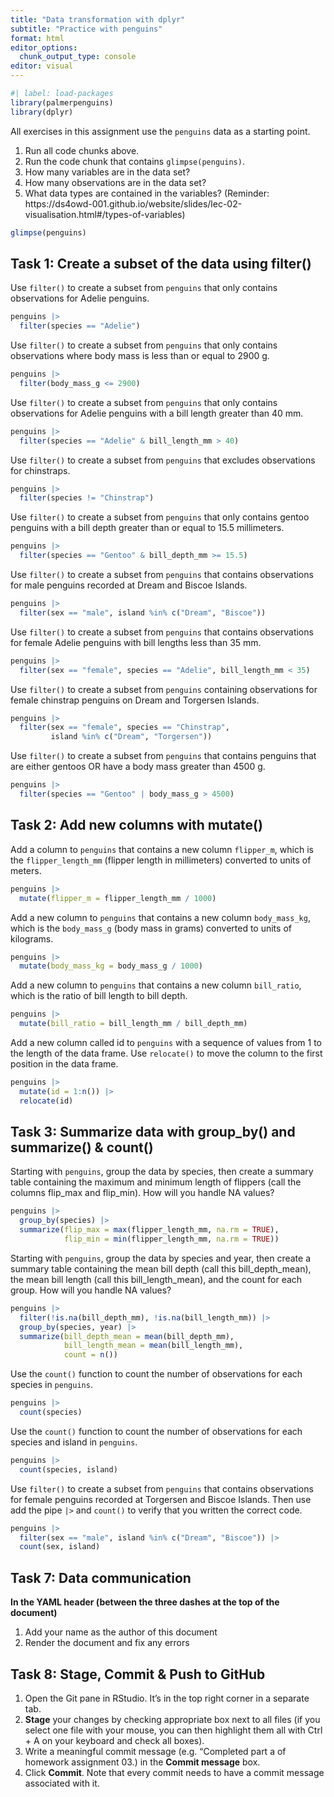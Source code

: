 ```yaml
---
title: "Data transformation with dplyr"
subtitle: "Practice with penguins"
format: html
editor_options: 
  chunk_output_type: console
editor: visual
---
```


```r
#| label: load-packages
library(palmerpenguins)
library(dplyr)
```

All exercises in this assignment use the `penguins` data as a starting point. 

1. Run all code chunks above.
2. Run the code chunk that contains `glimpse(penguins)`.
3. How many variables are in the data set?
4. How many observations are in the data set?
5. What data types are contained in the variables? (Reminder: https://ds4owd-001.github.io/website/slides/lec-02-visualisation.html#/types-of-variables)

```r
glimpse(penguins)
```

## Task 1: Create a subset of the data using filter()

Use `filter()` to create a subset from `penguins` that only contains observations for Adelie penguins.

```r
penguins |> 
  filter(species == "Adelie")
```

Use `filter()` to create a subset from `penguins` that only contains observations where body mass is less than or equal to 2900 g.

```r
penguins |> 
  filter(body_mass_g <= 2900)
```

Use `filter()` to create a subset from `penguins` that only contains observations for Adelie penguins with a bill length greater than 40 mm.

```r
penguins |> 
  filter(species == "Adelie" & bill_length_mm > 40)
```

Use `filter()` to create a subset from `penguins` that excludes observations for chinstraps.

```r
penguins |> 
  filter(species != "Chinstrap")
```

Use `filter()` to create a subset from `penguins` that only contains gentoo penguins with a bill depth greater than or equal to 15.5 millimeters.
```r
penguins |> 
  filter(species == "Gentoo" & bill_depth_mm >= 15.5)
```

Use `filter()` to create a subset from `penguins` that contains observations for male penguins recorded at Dream and Biscoe Islands.

```r
penguins |> 
  filter(sex == "male", island %in% c("Dream", "Biscoe")) 
```

Use `filter()` to create a subset from `penguins` that contains observations for female Adelie penguins with bill lengths less than 35 mm.

```r
penguins |> 
  filter(sex == "female", species == "Adelie", bill_length_mm < 35)
```


Use `filter()` to create a subset from `penguins` containing observations for female chinstrap penguins on Dream and Torgersen Islands.

```r
penguins |> 
  filter(sex == "female", species == "Chinstrap", 
         island %in% c("Dream", "Torgersen"))
```

Use `filter()` to create a subset from `penguins` that contains penguins that are either gentoos OR have a body mass greater than 4500 g.

```r
penguins |> 
  filter(species == "Gentoo" | body_mass_g > 4500)
```

## Task 2: Add new columns with mutate()

Add a column to `penguins` that contains a new column `flipper_m`, which is the `flipper_length_mm` (flipper length in millimeters) converted to units of meters.

```r
penguins |> 
  mutate(flipper_m = flipper_length_mm / 1000)
```

Add a new column to `penguins` that contains a new column `body_mass_kg`, which is the `body_mass_g` (body mass in grams) converted to units of kilograms.

```r
penguins |> 
  mutate(body_mass_kg = body_mass_g / 1000)
```

Add a new column to `penguins` that contains a new column `bill_ratio`, which is the ratio of bill length to bill depth.

```r
penguins |> 
  mutate(bill_ratio = bill_length_mm / bill_depth_mm)
```

Add a new column called id to `penguins` with a sequence of values from 1 to the length of the data frame. Use `relocate()` to move the column to the first position in the data frame.

```r
penguins |> 
  mutate(id = 1:n()) |> 
  relocate(id)
```

## Task 3: Summarize data with group_by() and summarize() & count()

Starting with `penguins`, group the data by species, then create a summary table containing the maximum and minimum length of flippers (call the columns flip_max and flip_min). How will you handle NA values?

```r
penguins |> 
  group_by(species) |> 
  summarize(flip_max = max(flipper_length_mm, na.rm = TRUE), 
            flip_min = min(flipper_length_mm, na.rm = TRUE))
```

Starting with `penguins`, group the data by species and year, then create a summary table containing the mean bill depth (call this bill_depth_mean), the mean bill length (call this bill_length_mean), and the count for each group. How will you handle NA values?

```r

penguins |> 
  filter(!is.na(bill_depth_mm), !is.na(bill_length_mm)) |>
  group_by(species, year) |> 
  summarize(bill_depth_mean = mean(bill_depth_mm), 
            bill_length_mean = mean(bill_length_mm),
            count = n())


```

Use the `count()` function to count the number of observations for each species in `penguins`.

```r
penguins |> 
  count(species)
```

Use the `count()` function to count the number of observations for each species and island in `penguins`.

```r

penguins |> 
  count(species, island)

```

Use `filter()` to create a subset from `penguins` that contains observations for female penguins recorded at Torgersen and Biscoe Islands. Then use add the pipe `|>` and `count()` to verify that you written the correct code.

```r
penguins |> 
  filter(sex == "male", island %in% c("Dream", "Biscoe")) |> 
  count(sex, island)
```

## Task 7: Data communication

**In the YAML header (between the three dashes at the top of the document)**

1.  Add your name as the author of this document
2.  Render the document and fix any errors

## Task 8: Stage, Commit & Push to GitHub

1.  Open the Git pane in RStudio. It's in the top right corner in a separate tab.
2.  **Stage** your changes by checking appropriate box next to all files (if you select one file with your mouse, you can then highlight them all with Ctrl + A on your keyboard and check all boxes).
3.  Write a meaningful commit message (e.g. "Completed part a of homework assignment 03.) in the **Commit message** box.
4.  Click **Commit**. Note that every commit needs to have a commit message associated with it.